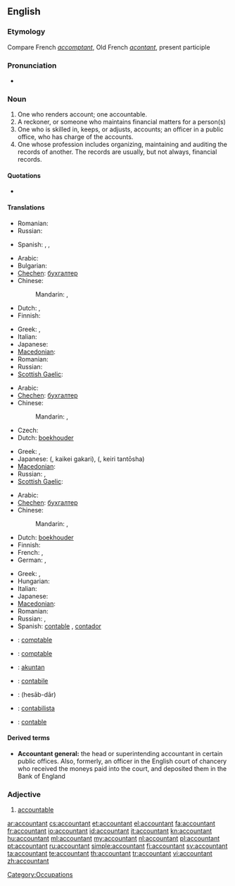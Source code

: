 ==English==

===Etymology===
Compare French ''[[accomptant]]'', Old French ''[[acontant]]'', present participle

===Pronunciation===
* {{IPA|/əˈkaʊntənt/}}

===Noun===
{{wikipedia}}
{{en-noun}}

# One who renders account; one accountable.
# A reckoner, or someone who maintains financial matters for a person(s)
# One who is skilled in, keeps, or adjusts, accounts; an officer in a public office, who has charge of the accounts.
# One whose profession includes organizing, maintaining and auditing the records of another. The records are usually, but not always, financial records.

====Quotations====
* {{quote-book
|year=1900
|author=Francis William Pixley
|title=Accountancy — constructive and recording accountancy (Sir Isaac Pitman & Sons Ltd, London).
|url=http://www.archive.org/download/accountancyconst00pixluoft/accountancyconst00pixluoft.pdf Archive.org
|volume=1
|page=4
|passage=The word '''Accountant''' is derived from the French word ''[[compter]]'', which took its origin from the Latin word ''[[computare]]''. The word was formerly written in English as "[[accomptant]]", but in process of time the word, which was always pronounced by dropping the "p", became gradually changed both in [[pronunciation]] and in [[orthography]] to its present form.}}

====Translations====
{{trans-top|one who renders account; one accountable}}
* Romanian: {{t|ro|contabil|m}}
* Russian: {{t+|ru|ответчик|m|tr=otvétčik}}
{{trans-mid}}
* Spanish: {{qualifier|Latin America}} {{t-|es|contador|m}},  {{t|es|contadora|f}},  {{qualifier|Spain}} {{t+|es|contable|m|f}}
{{trans-bottom}}

{{trans-top|a reckoner, or someone who maintains financial matters for a person(s)}}
* Arabic: {{t|ar|محاسب|m|tr=muHaasib}}
* Bulgarian: {{t|bg|счетоводител}}
* [[Chechen]]: [[бухгалтер]]
* Chinese:
*: Mandarin: {{t-|cmn|會計|sc=Hani}},  {{t-|cmn|会计|tr=kuàijì|sc=Hani}}
* Dutch: {{t+|nl|boekhouder|m}},  {{t+|nl|accountant|m}}
* Finnish: {{t-|fi|kirjanpitäjä}}
{{trans-mid}}
* Greek: {{t+|el|λογιστής|m|tr=lojistís}}, {{t+|el|λογίστρια|f|tr=lojístria}}
* Italian: {{t+|it|contabile|m}}
* Japanese: {{t|ja|会計士|tr=かいけいし, kaikeishi}}
* [[Macedonian]]: {{t|mk|сметководител|m|tr=smetkovóditel}}
* Romanian: {{t|ro|contabil|m}}
* Russian: {{t+|ru|бухгалтер|m|tr=buxgálter, buhálter}}
* [[Scottish Gaelic]]: {{t-|gd|cunntasair|m|xs=Scottish Gaelic}}
{{trans-bottom}}

{{trans-top|one who is skilled in, keeps, or adjusts, accounts}}
* Arabic: {{t|ar|محاسب|m|tr=muHaasib}}
* [[Chechen]]: [[бухгалтер]]
* Chinese:
*: Mandarin: {{t-|cmn|會計|sc=Hani}},  {{t-|cmn|会计|tr=kuàijì|sc=Hani}}
* Czech: {{t-|cs|účetní|m}}
* Dutch: [[boekhouder]] {{m}}
{{trans-mid}}
* Greek: {{t+|el|λογιστής|m|tr=lojistís}}, {{t+|el|λογίστρια|f|tr=lojístria}}
* Japanese: {{Jpan|[[会計係]]}} ({{Jpan|かいけいがかり}}, kaikei gakari), {{Jpan|[[経理担当者]]}} ({{Jpan|[[けいりたんとうしゃ]]}}, keiri tantōsha)
* [[Macedonian]]: {{t|mk|сметководител|m|tr=smetkovóditel}}
* Russian: {{t+|ru|бухгалтер|m|tr=buxgálter, buhálter}},  {{t|ru|счетовод|m|tr=sčetovód}}
* [[Scottish Gaelic]]: {{t-|gd|cunntasair|m|xs=Scottish Gaelic}}
{{trans-bottom}}

{{trans-top|one whose profession includes organizing, maintaining and auditing the records of another}}
* Arabic: {{t|ar|محاسب|m|tr=muHaasib}}
* [[Chechen]]: [[бухгалтер]]
* Chinese:
*: Mandarin: {{t-|cmn|會計|sc=Hani}},  {{t-|cmn|会计|tr=kuàijì|sc=Hani}}
* Dutch: [[boekhouder]] {{m}}
* Finnish: {{t+|fi|tilintarkastaja}}
* French: {{t+|fr|expert-comptable|m}},  {{t+|fr|comptable|m}}
* German: {{t-|de|Buchhalter|m}}, {{t-|de|Buchhalterin|f}}
{{trans-mid}}
* Greek: {{t+|el|λογιστής|m|tr=lojistís}}, {{t+|el|λογίστρια|f|tr=lojístria}}
* Hungarian: {{t+|hu|könyvelő}}
* Italian: {{t-|it|ragioniere|m}}
* Japanese: {{t|ja|会計士|tr=かいけいし, kaikeishi}}
* [[Macedonian]]: {{t|mk|сметководител|m|tr=smetkovóditel}}
* Romanian: {{t|ro|contabil|m}}
* Russian: {{t+|ru|бухгалтер|m|tr=buxgálter, buhálter}},  {{t|ru|счетовод|m|tr=sčetovód}}
* Spanish: [[contable]] {{m}} {{italbrac|Spain}}, [[contador]] {{m}} {{italbrac|Latin America}}
{{trans-bottom}}

{{checktrans-top}}
* {{ttbc|Catalan}}: [[comptable]]
* {{ttbc|French}}: [[comptable]]
* {{ttbc|Indonesian}}: [[akuntan]]
* {{ttbc|Interlingua}}: [[contabile]]
* {{ttbc|Persian}}: {{fa-Arab|[[حسابدار]]}} (hesāb-dār)
* {{ttbc|Portuguese}}: [[contabilista]] {{m|f}}
* {{ttbc|Spanish}}: [[contable]]
{{trans-bottom}}

====Derived terms====
* '''Accountant general:''' the head or superintending accountant in certain public offices. Also, formerly, an officer in the English court of chancery who received the moneys paid into the court, and deposited them in the Bank of England

===Adjective===
{{en-adj}}

# {{obsolete|Shakespearian}} [[accountable]]

[[Category:Occupations]]

[[ar:accountant]]
[[cs:accountant]]
[[et:accountant]]
[[el:accountant]]
[[fa:accountant]]
[[fr:accountant]]
[[io:accountant]]
[[id:accountant]]
[[it:accountant]]
[[kn:accountant]]
[[hu:accountant]]
[[ml:accountant]]
[[my:accountant]]
[[nl:accountant]]
[[pl:accountant]]
[[pt:accountant]]
[[ru:accountant]]
[[simple:accountant]]
[[fi:accountant]]
[[sv:accountant]]
[[ta:accountant]]
[[te:accountant]]
[[th:accountant]]
[[tr:accountant]]
[[vi:accountant]]
[[zh:accountant]]